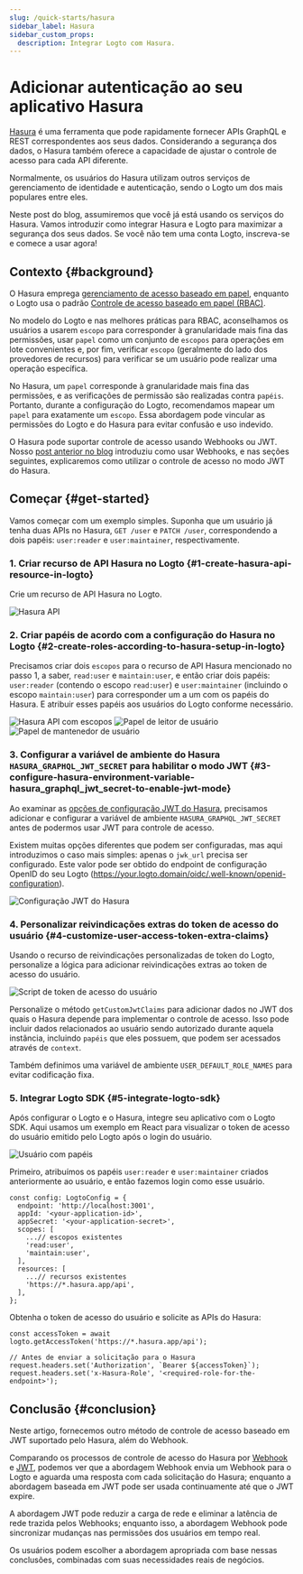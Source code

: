 ```yaml
---
slug: /quick-starts/hasura
sidebar_label: Hasura
sidebar_custom_props:
  description: Integrar Logto com Hasura.
---
```


# Adicionar autenticação ao seu aplicativo Hasura

[Hasura](https://hasura.io/) é uma ferramenta que pode rapidamente fornecer APIs GraphQL e REST correspondentes aos seus dados. Considerando a segurança dos dados, o Hasura também oferece a capacidade de ajustar o controle de acesso para cada API diferente.

Normalmente, os usuários do Hasura utilizam outros serviços de gerenciamento de identidade e autenticação, sendo o Logto um dos mais populares entre eles.

Neste post do blog, assumiremos que você já está usando os serviços do Hasura. Vamos introduzir como integrar Hasura e Logto para maximizar a segurança dos seus dados. Se você não tem uma conta Logto, inscreva-se e comece a usar agora!

## Contexto \{#background}

O Hasura emprega [gerenciamento de acesso baseado em papel](https://hasura.io/docs/latest/auth/overview/), enquanto o Logto usa o padrão [Controle de acesso baseado em papel (RBAC)](/authorization/role-based-access-control).

No modelo do Logto e nas melhores práticas para RBAC, aconselhamos os usuários a usarem `escopo` para corresponder à granularidade mais fina das permissões, usar `papel` como um conjunto de `escopos` para operações em lote convenientes e, por fim, verificar `escopo` (geralmente do lado dos provedores de recursos) para verificar se um usuário pode realizar uma operação específica.

No Hasura, um `papel` corresponde à granularidade mais fina das permissões, e as verificações de permissão são realizadas contra `papéis`. Portanto, durante a configuração do Logto, recomendamos mapear um `papel` para exatamente um `escopo`. Essa abordagem pode vincular as permissões do Logto e do Hasura para evitar confusão e uso indevido.

O Hasura pode suportar controle de acesso usando Webhooks ou JWT. Nosso [post anterior no blog](https://blog.logto.io/logto-x-hasura) introduziu como usar Webhooks, e nas seções seguintes, explicaremos como utilizar o controle de acesso no modo JWT do Hasura.

## Começar \{#get-started}

Vamos começar com um exemplo simples. Suponha que um usuário já tenha duas APIs no Hasura, `GET /user` e `PATCH /user`, correspondendo a dois papéis: `user:reader` e `user:maintainer`, respectivamente.

### 1. Criar recurso de API Hasura no Logto \{#1-create-hasura-api-resource-in-logto}

Crie um recurso de API Hasura no Logto.

<img src="/img/assets/hasura-api.webp" alt="Hasura API" />

### 2. Criar papéis de acordo com a configuração do Hasura no Logto \{#2-create-roles-according-to-hasura-setup-in-logto}

Precisamos criar dois `escopos` para o recurso de API Hasura mencionado no passo 1, a saber, `read:user` e `maintain:user`, e então criar dois papéis: `user:reader` (contendo o escopo `read:user`) e `user:maintainer` (incluindo o escopo `maintain:user`) para corresponder um a um com os papéis do Hasura. E atribuir esses papéis aos usuários do Logto conforme necessário.

<img src="/img/assets/hasura-api-with-scopes.webp" alt="Hasura API com escopos" />

<img src="/img/assets/user-reader-role.webp" alt="Papel de leitor de usuário" />

<img src="/img/assets/user-maintainer-role.webp" alt="Papel de mantenedor de usuário" />

### 3. Configurar a variável de ambiente do Hasura `HASURA_GRAPHQL_JWT_SECRET` para habilitar o modo JWT \{#3-configure-hasura-environment-variable-hasura_graphql_jwt_secret-to-enable-jwt-mode}

Ao examinar as [opções de configuração JWT do Hasura](https://hasura.io/docs/latest/auth/authentication/jwt/#hasura-jwt-configuration-options), precisamos adicionar e configurar a variável de ambiente `HASURA_GRAPHQL_JWT_SECRET` antes de podermos usar JWT para controle de acesso.

Existem muitas opções diferentes que podem ser configuradas, mas aqui introduzimos o caso mais simples: apenas o `jwk_url` precisa ser configurado. Este valor pode ser obtido do endpoint de configuração OpenID do seu Logto (https://your.logto.domain/oidc/.well-known/openid-configuration).

<img src="/img/assets/hasura-jwt-config.webp" alt="Configuração JWT do Hasura" />

### 4. Personalizar reivindicações extras do token de acesso do usuário \{#4-customize-user-access-token-extra-claims}

Usando o recurso de reivindicações personalizadas de token do Logto, personalize a lógica para adicionar reivindicações extras ao token de acesso do usuário.

<img src="/img/assets/user-access-token-script.webp" alt="Script de token de acesso do usuário" />

Personalize o método `getCustomJwtClaims` para adicionar dados no JWT dos quais o Hasura depende para implementar o controle de acesso. Isso pode incluir dados relacionados ao usuário sendo autorizado durante aquela instância, incluindo `papéis` que eles possuem, que podem ser acessados através de `context`.

Também definimos uma variável de ambiente `USER_DEFAULT_ROLE_NAMES` para evitar codificação fixa.

### 5. Integrar Logto SDK \{#5-integrate-logto-sdk}

Após configurar o Logto e o Hasura, integre seu aplicativo com o Logto SDK. Aqui usamos um exemplo em React para visualizar o token de acesso do usuário emitido pelo Logto após o login do usuário.

<img src="/img/assets/user-with-roles.webp" alt="Usuário com papéis" />

Primeiro, atribuímos os papéis `user:reader` e `user:maintainer` criados anteriormente ao usuário, e então fazemos login como esse usuário.

```tsx
const config: LogtoConfig = {
  endpoint: 'http://localhost:3001',
  appId: '<your-application-id>',
  appSecret: '<your-application-secret>',
  scopes: [
    ...// escopos existentes
    'read:user',
    'maintain:user',
  ],
  resources: [
    ...// recursos existentes
    'https://*.hasura.app/api',
  ],
};
```

Obtenha o token de acesso do usuário e solicite as APIs do Hasura:

```tsx
const accessToken = await logto.getAccessToken('https://*.hasura.app/api');

// Antes de enviar a solicitação para o Hasura
request.headers.set('Authorization', `Bearer ${accessToken}`);
request.headers.set('x-Hasura-Role', '<required-role-for-the-endpoint>');
```

## Conclusão \{#conclusion}

Neste artigo, fornecemos outro método de controle de acesso baseado em JWT suportado pelo Hasura, além do Webhook.

Comparando os processos de controle de acesso do Hasura por [Webhook](https://hasura.io/docs/latest/auth/authentication/webhook/) e [JWT](https://hasura.io/docs/latest/auth/authentication/jwt/), podemos ver que a abordagem Webhook envia um Webhook para o Logto e aguarda uma resposta com cada solicitação do Hasura; enquanto a abordagem baseada em JWT pode ser usada continuamente até que o JWT expire.

A abordagem JWT pode reduzir a carga de rede e eliminar a latência de rede trazida pelos Webhooks; enquanto isso, a abordagem Webhook pode sincronizar mudanças nas permissões dos usuários em tempo real.

Os usuários podem escolher a abordagem apropriada com base nessas conclusões, combinadas com suas necessidades reais de negócios.
